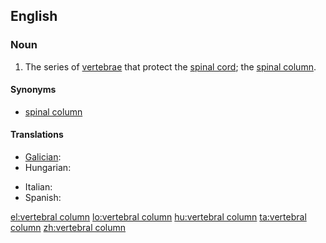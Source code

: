 ==English==

===Noun===
{{wikipedia}}
{{en-noun|sg=[[vertebral]] [[column]]}}

# {{skeleton}} The series of [[vertebra]]e that protect the [[spinal cord]]; the [[spinal column]].

====Synonyms====
* [[spinal column]]

====Translations====
{{trans-top|vertebral column}}
* [[Galician]]: {{t|gl|columna vertebral|f}}
* Hungarian: {{t+|hu|gerincoszlop}}
{{trans-mid}}
* Italian: {{t-|it|colonna vertebrale|f}}
* Spanish: {{t+|es|columna vertebral|f}}
{{trans-bottom}}

[[el:vertebral column]]
[[lo:vertebral column]]
[[hu:vertebral column]]
[[ta:vertebral column]]
[[zh:vertebral column]]